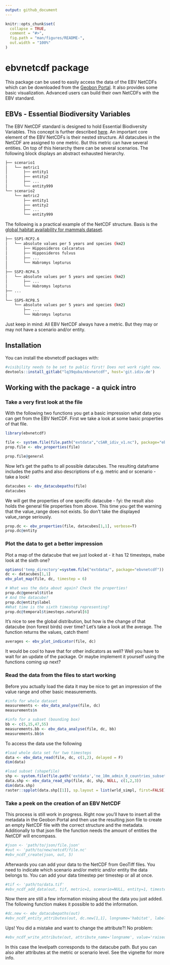 ```yaml
---
output: github_document
---
```


<!-- README.md is generated from README.Rmd. Please edit that file -->

```r
knitr::opts_chunk$set(
  collapse = TRUE,
  comment = "#>",
  fig.path = "man/figures/README-",
  out.width = "100%"
)
```

# ebvnetcdf package

<!-- badges: start -->
<!-- badges: end -->

This package can be used to easily access the data of the EBV NetCDFs which can be downloaded from the
[Geobon Portal](https://portal.geobon.org/). It also provides some basic visualization. Advanced users can build their own NetCDFs with the EBV standard.

## EBVs - Essential Biodiversity Variables
The EBV NetCDF standard is designed to hold Essential Biodiversity Variables. This concept is further described [here](https://geobon.org/ebvs/what-are-ebvs/).
An important core element of the EBV NetCDFs is their nested structure. All datacubes in the NetCDF are assigned to one metric. But this metric can have several entities. On top of this hierarchy there can be several scenarios. The following block displays an abstract exhausted hierarchy.

```bash
├── scenario1
│   └── metric1
│       ├── entity1
│       ├── entity2
│       ├── ...
│       └── entity999
└── scenario2
    └── metric2
        ├── entity1
        ├── entity2
        ├── ...
        └── entity999
```

The following is a practical example of the NetCDF structure. Basis is the [global habitat availability for mammals dataset](https://portal.geobon.org/ebv-detail?id=5).

```bash
├── SSP1-RCP2.6
│   └── absolute values per 5 years and species (km2)
│       ├── Hipposideros calcaratus
│       ├── Hipposideros fulvus
│       ├── ...
│       └── Habromys lepturus
│
├── SSP2-RCP4.5
│   └── absolute values per 5 years and species (km2)
│       ├── ...
│       └── Habromys lepturus
├── ...
│
└── SSP5-RCP8.5
    └── absolute values per 5 years and species (km2)
        ├── ...
        └── Habromys lepturus    

```

Just keep in mind: All EBV NetCDF always have a metric. But they may or may not have a scenario and/or entity. 

## Installation

You can install the ebvnetcdf packages with: 

``` r
#visibility needs to be set to public first! Does not work right now. 
devtools::install_gitlab("lq39quba/ebvnetcdf", host='git.idiv.de') 
```

## Working with the package - a quick intro

### Take a very first look at the file

With the following two functions you get a basic impression what data you can get from the EBV NetCDF.
First we take a look at some basic properties of that file.

```r
library(ebvnetcdf)

file <- system.file(file.path("extdata","cSAR_idiv_v1.nc"), package="ebvnetcdf")
prop.file <- ebv_properties(file)

prop.file@general

```

Now let's get the paths to all possible datacubes. The resulting dataframe includes the paths and also descriptions of e.g. metric and or scenario - take a look!

```r
datacubes <- ebv_datacubepaths(file)
datacubes
```

We will get the properties of one specific datacube - fyi: the result also holds the general file properties from above.
This time you get the warning that the value_range does not exists. So don't take the displayed value_range seriously.

```r
prop.dc <- ebv_properties(file, datacubes[1,1], verbose=T)
prop.dc@entity
```


### Plot the data to get a better impression
Plot a map of the datacube that we just looked at - it has 12 timesteps, mabe look at the sixth one?

```r
options('temp_directory'=system.file("extdata/", package="ebvnetcdf"))
dc <- datacubes[1,1]
ebv_plot_map(file, dc, timestep = 6)

# What was the data about again? Check the properties!
prop.dc@general$title
# And the datacube?
prop.dc@entity$label
#What time is the sixth timestep representing?
prop.dc@temporal$timesteps.natural[6]

```

It's nice to see the global distribution, but how is the change of that datacube (non forest birds) over time? Let's take a look at the average. The function returns the values, catch them!

```r
averages <- ebv_plot_indicator(file, dc)
```

It would be cool to have that for other indicators as well? Well you have to wait for an update of the package. Or maybe implement it yourself using the functions coming up next?

### Read the data from the files to start working
Before you actually load the data it may be nice to get an impression of the value range and other basic measurements. 

```r
#info for whole dataset
measurements <- ebv_data_analyse(file, dc)
measurements$n

#info for a subset (bounding box)
bb <- c(5,15,47,55)
measurements.bb <- ebv_data_analyse(file, dc, bb)
measurements.bb$n
```

To access the data use the following
```r
#load whole data set for two timesteps
data <- ebv_data_read(file, dc, c(1,2), delayed = F)
dim(data)

#load subset (shapefile)
shp <- system.file(file.path('extdata','ne_10m_admin_0_countries_subset_germany.shp'), package="ebvnetcdf")
data.shp <- ebv_data_read_shp(file, dc, shp, NULL, c(1,2,3))
dim(data.shp)
raster::spplot(data.shp[[1]], sp.layout = list(wrld_simpl, first=FALSE))
```


### Take a peek on the creation of an EBV NetCDF
This process is still work in progress. Right now you'll have to insert all the metadata in the Geobon Portal and then use the resulting json file to create an empty NetCDF file with the correct structure and the metadata. Additionally to that json file the function needs the amount of entities the NetCDF will encompass.

```r
#json <- 'path/to/json/file.json'
#out <- 'path/to/new/netcdf/file.nc'
#ebv_ncdf_create(json, out, 5)
```

Afterwards you can add your data to the NetCDF from GeoTiff files. You need to indicate which scenario and/or metric and/or entity the data belongs to. You can add your data timestep per timestep or all at once.

```r
#tif <- 'path/to/data.tif' 
#ebv_ncdf_add_data(out, tif, metric=1, scenario=NULL, entity=1, timestep=c(1:6), band=c(1:6))
```

Now there are still a few information missing about the data you just added. The following function makes it possible to add the information.

```r
#dc.new <- ebv_datacubepaths(out)
#ebv_ncdf_entity_attributes(out, dc.new[1,1], longname='habitat', label='bog', units='Percentage', fillvalue=-999)
```

Ups! You did a mistake and want to change the attribute?! No problem:
```r
#ebv_ncdf_write_attribute(out, attribute_name='longname', value='raised bog', levelpath='metric00/entity00')

```
In this case the levelpath corresponds to the datacube path. But you can also alter attributes at the metric or scenario level. See the vignette for more info.


